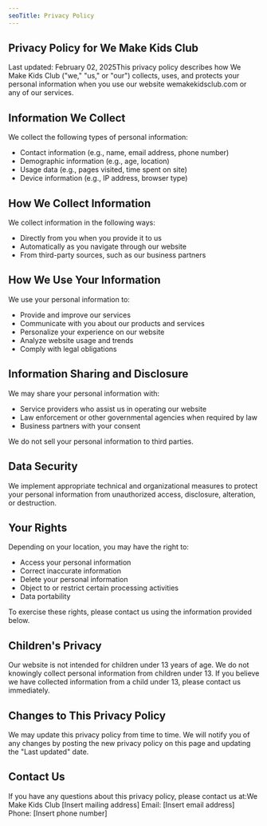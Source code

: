 ```yaml
---
seoTitle: Privacy Policy
---
```


## Privacy Policy for We Make Kids Club

Last updated: February 02, 2025This privacy policy describes how We Make Kids Club ("we," "us," or "our") collects, uses, and protects your personal information when you use our website wemakekidsclub.com or any of our services.

## Information We Collect

We collect the following types of personal information:

* Contact information (e.g., name, email address, phone number)
* Demographic information (e.g., age, location)
* Usage data (e.g., pages visited, time spent on site)
* Device information (e.g., IP address, browser type)

## How We Collect Information

We collect information in the following ways:

* Directly from you when you provide it to us
* Automatically as you navigate through our website
* From third-party sources, such as our business partners

## How We Use Your Information

We use your personal information to:

* Provide and improve our services
* Communicate with you about our products and services
* Personalize your experience on our website
* Analyze website usage and trends
* Comply with legal obligations

## Information Sharing and Disclosure

We may share your personal information with:

* Service providers who assist us in operating our website
* Law enforcement or other governmental agencies when required by law
* Business partners with your consent

We do not sell your personal information to third parties.

## Data Security

We implement appropriate technical and organizational measures to protect your personal information from unauthorized access, disclosure, alteration, or destruction.

## Your Rights

Depending on your location, you may have the right to:

* Access your personal information
* Correct inaccurate information
* Delete your personal information
* Object to or restrict certain processing activities
* Data portability

To exercise these rights, please contact us using the information provided below.

## Children's Privacy

Our website is not intended for children under 13 years of age. We do not knowingly collect personal information from children under 13. If you believe we have collected information from a child under 13, please contact us immediately.

## Changes to This Privacy Policy

We may update this privacy policy from time to time. We will notify you of any changes by posting the new privacy policy on this page and updating the "Last updated" date.

## Contact Us

If you have any questions about this privacy policy, please contact us at\:We Make Kids Club
\[Insert mailing address]
Email: \[Insert email address]
Phone: \[Insert phone number]
